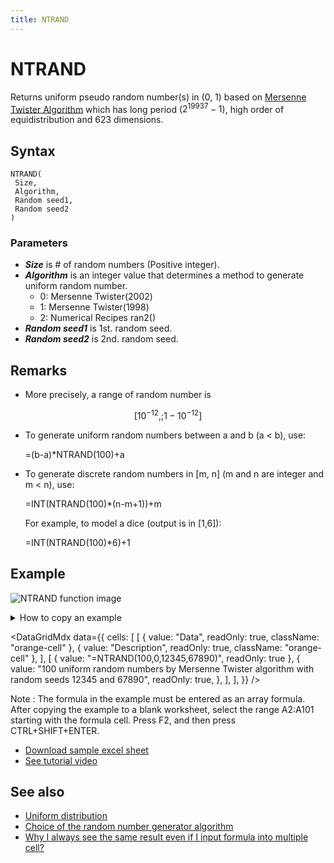 ```yaml
---
title: NTRAND
---
```



# NTRAND

Returns uniform pseudo random number(s) in (0, 1) based on [Mersenne Twister Algorithm](/docs/glossary#mersenne-twister-algorithm) which has long period ($2^{19937}-1$), high order of equidistribution and 623 dimensions.

## Syntax

```excel
NTRAND(
 Size,
 Algorithm,
 Random seed1,
 Random seed2
)
```

### Parameters

- **_Size_** is # of random numbers (Positive integer).
- **_Algorithm_** is an integer value that determines a method to generate uniform random number.
  - 0: Mersenne Twister(2002)
  - 1: Mersenne Twister(1998)
  - 2: Numerical Recipes ran2()
- **_Random seed1_** is 1st. random seed.
- **_Random seed2_** is 2nd. random seed.

## Remarks

- More precisely, a range of random number is

$$
  [10^{-12},;1-10^{-12}]
$$

- To generate uniform random numbers between a and b (a < b), use:

  =(b-a)\*NTRAND(100)+a

- To generate discrete random numbers in [m, n] (m and n are integer and m < n), use:

  =INT(NTRAND(100)\*(n-m+1))+m

  For example, to model a dice (output is in [1,6]):

  =INT(NTRAND(100)\*6)+1

## Example

![NTRAND function image](../../../assets/functions/histogram/histogramUniform.jpg)

<details>
  <summary>How to copy an example</summary>

1.  Create a blank workbook or worksheet.
2.  Select the example in the Help topic.

    **Note**  Do not select the row or column headers.

    ![Selecting an example from Help](./../../../assets/functions/HowToCopy.png)

    Selecting an example from Help

3.  Press CTRL+C.
4.  In the worksheet, select cell A1, and press CTRL+V.
5.  To switch between viewing the results and viewing the formulas that return the results, press CTRL+` (grave accent), or on the **Tools** menu, point to **Formula Auditing**, and then click **Formula Auditing Mode**.

</details>

<DataGridMdx
  data={{
    cells: [
      [
        { value: "Data", readOnly: true, className: "orange-cell" },
        { value: "Description", readOnly: true, className: "orange-cell" },
      ],
      [
        { value: "=NTRAND(100,0,12345,67890)", readOnly: true },
        {
          value:
            "100 uniform random numbers by Mersenne Twister algorithm with random seeds 12345 and 67890",
          readOnly: true,
        },
      ],
    ],
  }}
/>

Note : The formula in the example must be entered as an array formula. After copying the example to a blank worksheet, select the range A2:A101 starting with the formula cell. Press F2, and then press CTRL+SHIFT+ENTER.

- [Download sample excel sheet](https://www.ntrand.com/files/NtRand1.zip)
- [See tutorial video](https://www.ntrand.com/files/SingleRandom_Demo.swf)

## See also

- [Uniform distribution](https://www.ntrand.com/uniform-distribution/)
- [Choice of the random number generator algorithm](/docs/glossary#choice-of-the-random-number-generator-algorithm)
- [Why I always see the same result even if I input formula into multiple cell?](/docs/faq#why-i-always-see-the-same-result-even-if-i-input-formula-into-multiple-cell)
